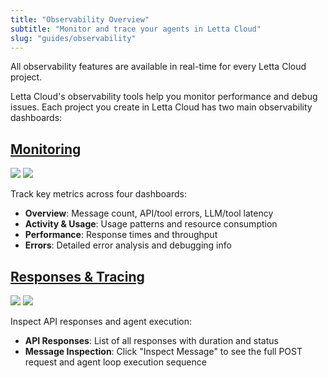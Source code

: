 ```yaml
---
title: "Observability Overview"
subtitle: "Monitor and trace your agents in Letta Cloud"
slug: "guides/observability"
---
```


<Note>
All observability features are available in real-time for every Letta Cloud project.
</Note>

Letta Cloud's observability tools help you monitor performance and debug issues. Each project you create in Letta Cloud has two main observability dashboards:

## [Monitoring](/guides/observability/monitoring)

<img className="light" src="/images/observability_graph.png" />
<img className="dark" src="/images/observability_graph_dark.png" />

Track key metrics across four dashboards:
- **Overview**: Message count, API/tool errors, LLM/tool latency
- **Activity & Usage**: Usage patterns and resource consumption
- **Performance**: Response times and throughput
- **Errors**: Detailed error analysis and debugging info

## [Responses & Tracing](/guides/observability/responses)

<img className="light" src="/images/observability_responses.png" />
<img className="dark" src="/images/observability_responses_dark.png" />

Inspect API responses and agent execution:
- **API Responses**: List of all responses with duration and status
- **Message Inspection**: Click "Inspect Message" to see the full POST request and agent loop execution sequence
